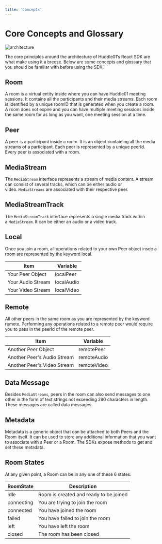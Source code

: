 ```yaml
---
title: 'Concepts'
---
```




# Core Concepts and Glossary 

<Image
  src="/docs/images/sdk-arch.png"
  alt="architecture"
  width={1000}
  height={1000}
  quality={100}
  priority
  className="my-8"
/>


The core principles around the architecture of Huddle01’s React SDK are what make using it a breeze. Below are some concepts and glossary that you should be familiar with before using the SDK.

## Room
A room is a virtual entity inside where you can have Huddle01 meeting sessions. It contains all the participants and their media streams. Each room is identified by a unique roomID that is generated when you create a room. A room does not expire and you can have multiple meeting sessions inside the same room for as long as you want, one meeting session at a time.

## Peer
A peer is a participant inside a room. It is an object containing all the media streams of a participant. Each peer is represented by a unique peerId. Every peer is associated with a room.

## MediaStream
The `MediaStream` interface represents a stream of media content. A stream can consist of several tracks, which can be either audio or video. `MediaStreams` are associated with their respective peer.

## MediaStreamTrack
The `MediaStreamTrack` interface represents a single media track within a `MediaStream`. It can be either an audio or a video track.

## Local
Once you join a room, all operations related to your own Peer object insde a room are represented by the keyword local.

| Item | Variable |
| --- | --- |
| Your Peer Object | localPeer |
| Your Audio Stream | localAudio |
| Your Video Stream | localVideo |

## Remote
All other peers in the same room as you are represented by the keyword remote. Performing any operations related to a remote peer would require you to pass in the peerId of the remote peer.

| Item | Variable |
| --- | --- |
| Another Peer Object | remotePeer |
| Another Peer's Audio Stream | remoteAudio |
| Another Peer's Video Stream | remoteVideo |

## Data Message
Besides `MediaStreams`, peers in the room can also send messages to one other in the form of text strings not exceeding 280 characters in length. These messages are called data messages.

## Metadata
Metadata is a generic object that can be attached to both Peers and the Room itself. It can be used to store any additional information that you want to associate with a Peer or a Room. The SDKs expose methods to get and set these metadata.

## Room States
At any given point, a Room can be in any one of these 6 states.

| RoomState | Description |
| --- | --- |
| idle | Room is created and ready to be joined |
| connecting | You are trying to join the room |
| connected | You have joined the room |
| failed | You have failed to join the room |
| left | You have left the room |
| closed | The room has been closed |
